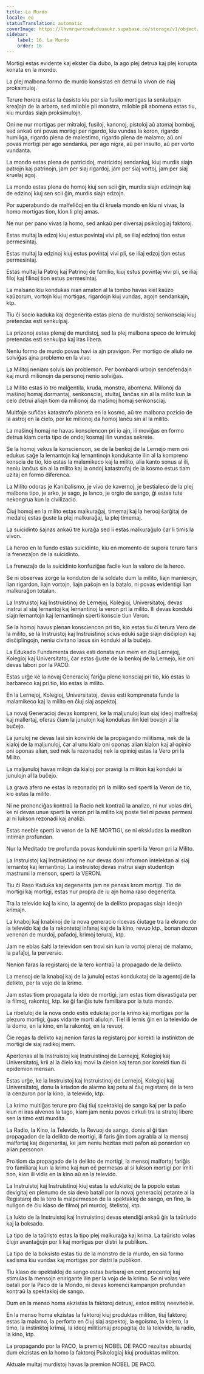 ```yaml
---
title: La Murdo
locale: eo
statusTranslation: automatic
coverImage: https://lhvmrqwrcowdvduuaukz.supabase.co/storage/v1/object/public/strapi-uploads/small_cover-educacion-fundamental.webp-2d51a7828a2b1309555be27f7e2a61a0.webp
sidebar:
    label: 16. La Murdo
    order: 16
---
```

Mortigi estas evidente kaj ekster ĉia dubo, la ago plej detrua kaj plej korupta konata en la mondo.

La plej malbona formo de murdo konsistas en detrui la vivon de niaj proksimuloj.

Terure horora estas la ĉasisto kiu per sia fusilo mortigas la senkulpajn kreaĵojn de la arbaro, sed miloble pli monstra, miloble pli abomena estas tiu, kiu murdas siajn proksimulojn.

Oni ne nur mortigas per mitraloj, fusiloj, kanonoj, pistoloj aŭ atomaj bomboj, sed ankaŭ oni povas mortigi per rigardo, kiu vundas la koron, rigardo humiliga, rigardo plena de malestimo, rigardo plena de malamo; aŭ oni povas mortigi per ago sendanka, per ago nigra, aŭ per insulto, aŭ per vorto vundanta.

La mondo estas plena de patricidoj, matricidoj sendankaj, kiuj murdis siajn patrojn kaj patrinojn, jam per siaj rigardoj, jam per siaj vortoj, jam per siaj kruelaj agoj.

La mondo estas plena de homoj kiuj sen scii ĝin, murdis siajn edzinojn kaj de edzinoj kiuj sen scii ĝin, murdis siajn edzojn.

Por superabundo de malfeliĉoj en tiu ĉi kruela mondo en kiu ni vivas, la homo mortigas tion, kion li plej amas.

Ne nur per pano vivas la homo, sed ankaŭ per diversaj psikologiaj faktoroj.

Estas multaj la edzoj kiuj estus povintaj vivi pli, se iliaj edzinoj tion estus permesintaj.

Estas multaj la edzinoj kiuj estus povintaj vivi pli, se iliaj edzoj tion estus permesintaj.

Estas multaj la Patroj kaj Patrinoj de familio, kiuj estus povintaj vivi pli, se iliaj filoj kaj filinoj tion estus permesintaj.

La malsano kiu kondukas nian amaton al la tombo havas kiel kaŭzo kaŭzorum, vortojn kiuj mortigas, rigardojn kiuj vundas, agojn sendankajn, ktp.

Tiu ĉi socio kaduka kaj degenerita estas plena de murdistoj senkonsciaj kiuj pretendas esti senkulpaj.

La prizonoj estas plenaj de murdistoj, sed la plej malbona speco de krimuloj pretendas esti senkulpa kaj iras libera.

Neniu formo de murdo povas havi ia ajn pravigon. Per mortigo de aliulo ne solviĝas ajna problemo en la vivo.

La Militoj neniam solvis ian problemon. Per bombardi urbojn sendefendajn kaj murdi milionojn da personoj nenio solviĝas.

La Milito estas io tro malĝentila, kruda, monstra, abomena. Milionoj da maŝinoj homaj dormantaj, senkonsciaj, stultaj, lanĉas sin al la milito kun la celo detrui aliajn tiom da milionoj da maŝinoj homaj senkonsciaj.

Multfoje sufiĉas katastrofo planeta en la kosmo, aŭ tre malbona pozicio de la astroj en la ĉielo, por ke milionoj da homoj lanĉu sin al la milito.

La maŝinoj homaj ne havas konsciencon pri io ajn, ili moviĝas en formo detrua kiam certa tipo de ondoj kosmaj ilin vundas sekrete.

Se la homoj vekus la konsciencon, se de la benkoj de la Lernejo mem oni edukus saĝe la lernantojn kaj lernantinojn kondukante ilin al la kompreno konscia de tio, kio estas la malamikeco kaj la milito, alia kanto sonus al ili, neniu lanĉus sin al la milito kaj la ondoj katastrofaj de la kosmo estus tiam uzitaj en formo diferenca.

La Milito odoras je Kanibalismo, je vivo de kavernoj, je bestialeco de la plej malbona tipo, je arko, je sago, je lanco, je orgio de sango, ĝi estas tute nekongrua kun la civilizacio.

Ĉiuj homoj en la milito estas malkuraĝaj, timemaj kaj la herooj ŝarĝitaj de medaloj estas ĝuste la plej malkuraĝaj, la plej timemaj.

La suicidinto ŝajnas ankaŭ tre kuraĝa sed li estas malkuraĝulo ĉar li timis la vivon.

La heroo en la fundo estas suicidinto, kiu en momento de supera teruro faris la frenezaĵon de la suicidinto.

La frenezaĵo de la suicidinto konfuziĝas facile kun la valoro de la heroo.

Se ni observas zorge la konduton de la soldato dum la milito, liajn manierojn, lian rigardon, liajn vortojn, liajn paŝojn en la batalo, ni povas evidentigi lian malkuraĝon totalan.

La Instruistoj kaj Instruistinoj de Lernejoj, Kolegioj, Universitatoj, devas instrui al siaj lernantoj kaj lernantinoj la veron pri la milito. Ili devas konduki siajn lernantojn kaj lernantinojn sperti konscie tiun Veron.

Se la homoj havus plenan konsciencon pri tio, kio estas tiu ĉi terura Vero de la milito, se la Instruistoj kaj Instruistinoj scius eduki saĝe siajn disĉiplojn kaj disĉiplingojn, neniu civitano lasus sin konduki al la buĉejo.

La Edukado Fundamenta devas esti donata nun mem en ĉiuj Lernejoj, Kolegioj kaj Universitatoj, ĉar estas ĝuste de la benkoj de la Lernejo, kie oni devas labori por la PACO.

Estas urĝe ke la novaj Generacioj fariĝu plene konsciaj pri tio, kio estas la barbareco kaj pri tio, kio estas la milito.

En la Lernejoj, Kolegioj, Universitatoj, devas esti komprenata funde la malamikeco kaj la milito en ĉiuj siaj aspektoj.

La novaj Generacioj devas kompreni, ke la maljunuloj kun siaj ideoj malfreŝaj kaj mallertaj, oferas ĉiam la junulojn kaj kondukas ilin kiel bovojn al la buĉejo.

La junuloj ne devas lasi sin konvinki de la propagando militisma, nek de la kialoj de la maljunuloj, ĉar al unu kialo oni oponas alian kialon kaj al opinio oni oponas alian, sed nek la rezonadoj nek la opinioj estas la Vero pri la Milito.

La maljunuloj havas milojn da kialoj por pravigi la militon kaj konduki la junulojn al la buĉejo.

La grava afero ne estas la rezonadoj pri la milito sed sperti la Veron de tio, kio estas la milito.

Ni ne prononciĝas kontraŭ la Racio nek kontraŭ la analizo, ni nur volas diri, ke ni devas unue sperti la veron pri la milito kaj poste tiel ni povas permesi al ni lukson rezonadi kaj analizi.

Estas neeble sperti la veron de la NE MORTIGI, se ni ekskludas la mediton intiman profundan.

Nur la Meditado tre profunda povas konduki nin sperti la Veron pri la Milito.

La Instruistoj kaj Instruistinoj ne nur devas doni informon intelektan al siaj lernantoj kaj lernantinoj. La instruistoj devas instrui siajn studentojn mastrumi la menson, sperti la VERON.

Tiu ĉi Raso Kaduka kaj degenerita jam ne pensas krom mortigi. Tio de mortigi kaj mortigi, estas nur propra de iu ajn homa raso degenerita.

Tra la televido kaj la kino, la agentoj de la delikto propagas siajn ideojn krimajn.

La knaboj kaj knabinoj de la nova generacio ricevas ĉiutage tra la ekrano de la televido kaj de la rakontetoj infanaj kaj de la kino, revuo ktp., bonan dozon venenan de murdoj, pafadoj, krimoj teruraj, ktp.

Jam ne eblas ŝalti la televidon sen trovi sin kun la vortoj plenaj de malamo, la pafaĵoj, la perversio.

Nenion faras la registaroj de la tero kontraŭ la propagado de la delikto.

La mensoj de la knaboj kaj de la junuloj estas kondukataj de la agentoj de la delikto, per la vojo de la krimo.

Jam estas tiom propagata la ideo de mortigi, jam estas tiom disvastigata per la filmoj, rakontoj, ktp. ke ĝi fariĝis tute familiara por la tuta mondo.

La ribeluloj de la nova ondo estis edukitaj por la krimo kaj mortigas por la plezuro mortigi, ĝuas vidante morti aliulojn. Tiel ili lernis ĝin en la televido de la domo, en la kino, en la rakontoj, en la revuoj.

Ĉie regas la delikto kaj nenion faras la registaroj por korekti la instinkton de mortigi de siaj radikoj mem.

Apertenas al la Instruistoj kaj Instruistinoj de Lernejoj, Kolegioj kaj Universitatoj, krii al la ĉielo kaj movi la ĉielon kaj teron por korekti tiun ĉi epidemion mensan.

Estas urĝe, ke la Instruistoj kaj Instruistinoj de Lernejoj, Kolegioj kaj Universitatoj, donu la kriadon de alarmo kaj petu al ĉiuj registaroj de la tero la cenzuron por la kino, la televido, ktp.

La krimo multiĝas terure pro ĉiuj tiuj spektakloj de sango kaj per la paŝo kiun ni iras alvenos la tago, kiam jam neniu povos cirkuli tra la stratoj libere sen la timo esti murdita.

La Radio, la Kino, la Televido, la Revuoj de sango, donis al ĝi tian propagadon de la delikto de mortigi, ili faris ĝin tiom agrabla al la mensoj malfortaj kaj degeneritaj, ke jam neniu hezitas meti pafon aŭ ponardon en alian personon.

Pro tiom da propagado de la delikto de mortigi, la mensoj malfortaj fariĝis tro familiaraj kun la krimo kaj nun eĉ permesas al si lukson mortigi por imiti tion, kion ili vidis en la kino aŭ en la televido.

La Instruistoj kaj Instruistinoj kiuj estas la edukistoj de la popolo estas devigitaj en plenumo de sia devo batali por la novaj generacioj petante al la Registaroj de la tero la malpermeson de la spektakloj de sango, en fino, la nuligon de ĉiu klaso de filmoj pri murdoj, ŝtelistoj, ktp.

La lukto de la Instruistoj kaj Instruistinoj devas etendiĝi ankaŭ ĝis la taŭrludo kaj la boksado.

La tipo de la taŭristo estas la tipo plej malkuraĝa kaj krima. La taŭristo volas ĉiujn avantaĝojn por li kaj mortigas por distri la publikon.

La tipo de la boksisto estas tiu de la monstro de la murdo, en sia formo sadisma kiu vundas kaj mortigas por distri la publikon.

Tiu klaso de spektakloj de sango estas barbaraj en cent procentoj kaj stimulas la mensojn enirigante ilin per la vojo de la krimo. Se ni volas vere batali por la Paco de la Mondo, ni devas komenci kampanjon profundan kontraŭ la spektakloj de sango.

Dum en la menso homa ekzistas la faktoroj detruaj, estos militoj neeviteble.

En la menso homa ekzistas la faktoroj kiuj produktas militon, tiuj faktoroj estas la malamo, la perforto en ĉiuj siaj aspektoj, la egoismo, la kolero, la timo, la instinktoj krimaj, la ideoj militismaj propagitaj de la televido, la radio, la kino, ktp.

La propagando por la PACO, la premioj NOBEL DE PACO rezultas absurdaj dum ekzistas en la homo la faktoroj Psikologiaj kiuj produktas militon.

Aktuale multaj murdistoj havas la premion NOBEL DE PACO.

